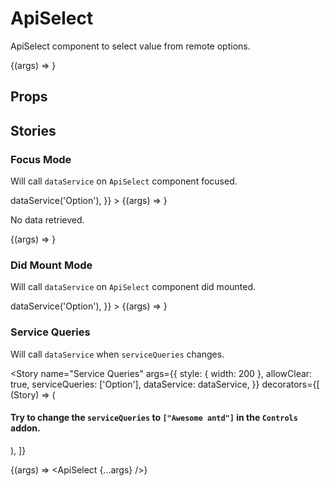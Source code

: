 

<Meta title="Example/ApiSelect" component={ApiSelect} />

# ApiSelect

<Description>ApiSelect component to select value from remote options.</Description>

<Canvas>
  <Story
    name="Search Mode"
    args={{
      style: { width: 200 },
      allowClear: true,
      trigger: 'onSearch',
      dataService: dataService,
    }}
  >
    {(args) => <ApiSelect {...args} />}
  </Story>
</Canvas>

## Props

<ArgsTable of={ApiSelect} />

## Stories

### Focus Mode

Will call `dataService` on `ApiSelect` component focused.

<Canvas>
  <Story
    name="Focus Mode"
    args={{
      style: { width: 200 },
      allowClear: true,
      showSearch: true,
      defaultValue: 'option-1',
      dataService: () => dataService('Option'),
    }}
  >
    {(args) => <ApiSelect {...args} />}
  </Story>
</Canvas>

No data retrieved.

<Canvas>
  <Story
    name="Focus Mode - No Data"
    args={{
      style: { width: 200 },
      allowClear: true,
      showSearch: true,
      dataService: dataService,
    }}
  >
    {(args) => <ApiSelect {...args} />}
  </Story>
</Canvas>

### Did Mount Mode

Will call `dataService` on `ApiSelect` component did mounted.

<Canvas>
  <Story
    name="Did Mount Mode"
    args={{
      style: { width: 200 },
      allowClear: true,
      showSearch: true,
      trigger: 'onDidMount',
      defaultValue: 'option-1',
      dataService: () => dataService('Option'),
    }}
  >
    {(args) => <ApiSelect {...args} />}
  </Story>
</Canvas>

### Service Queries

Will call `dataService` when `serviceQueries` changes.

<Story
  name="Service Queries"
  args={{
    style: { width: 200 },
    allowClear: true,
    serviceQueries: ['Option'],
    dataService: dataService,
  }}
  decorators={[
    (Story) => (
      <div>
        <h4>Try to change the `serviceQueries` to `["Awesome antd"]` in the `Controls` addon.</h4>
        <Story />
      </div>
    ),
  ]}
>
  {(args) => <ApiSelect {...args} />}
</Story>
